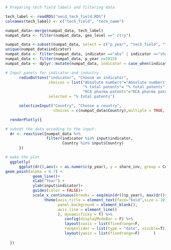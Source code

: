 ```r

# Preparing tech field labels and filtering data

tech_label <- readRDS("oecd_tech_field.RDS")
colnames(tech_label) <- c("tech_field", "tech_name")

numpat_data<-merge(numpat_data, tech_label)
numpat_data <- filter(numpat_data, geo_level ==" ctry")

numpat_data <-subset(numpat_data, select = c("p_year", "tech_field", "tech_name","ctry_code", "Country", "indicator", "share_inv"))
unique(numpat_data$indicator)
numpat_data <- filter(numpat_data, indicator =="abs" | indicator =="share_pharma_total" | indicator =="rca_pharma_total")
numpat_data <- filter(numpat_data, p_year <=2015)
numpat_data <- dplyr::mutate(numpat_data, indicator = case_when(indicator == "abs" ~ "Absolute numbers", indicator == "share_pharma_total" ~ "% total patents", indicator == "rca_pharma_total" ~ "RCA pharma patents"))

# Input panels for indicator and industry
      radioButtons("indicator", "Choose an indicator",
                   choices = list("Absolute numbers"="Absolute numbers",
                                  "% total patents"= "% total patents", 
                                  "RCA pharma patents"="RCA pharma patents"),
                   selected = "% total patents")

      selectizeInput("Country", "Choose a country",
                     choices = c(numpat_data$Country),multiple = TRUE, selected = "Switzerland")

  renderPlotly({

# subset the data accoding to the input:
  dr <- reactive({numpat_data %>%
                  filter(indicator %in% input$indicator,
                         Country %in% input$Country)
      }) 

# make the plot
  ggplotly(  
      ggplot(dr(),aes(x = as.numeric(p_year), y = share_inv, group = Country, colour = Country)) +
geom_point(alpha = 0.7) +  
            geom_line()+
            xlab("Year") + 
            ylab(input$indicator)+
            guides(color = FALSE)+
            scale_x_continuous(breaks = seq(min(dr()$p_year), max(dr()$p_year), by = 5)) +
                 theme(axis.title = element_text(face="bold",size = 10),
                       panel.background = element_blank(),
                       axis.line = element_line()
                       ), dynamicTicks = T) %>%
                          config(displayModeBar = F) %>%
                          layout(xaxis = list(fixedrange=F, 
                          rangeslider = list(type = "date", visible=T))) %>%
                          layout(yaxis = list(fixedrange=F)      )
    
  })

```
